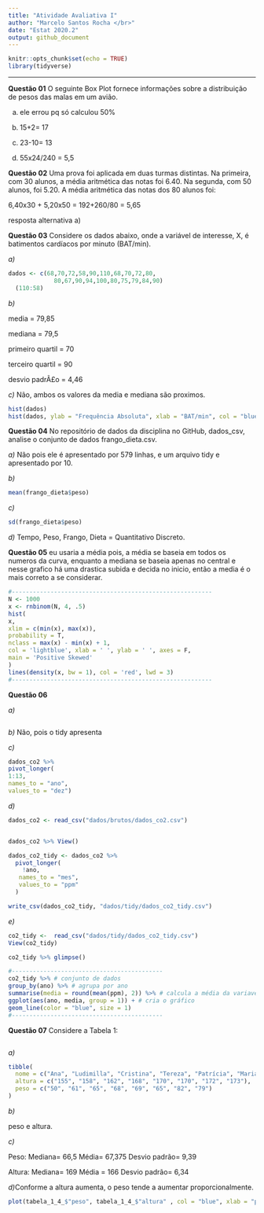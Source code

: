 ```yaml
---
title: "Atividade Avaliativa I"
author: "Marcelo Santos Rocha </br>"
date: "Estat 2020.2"
output: github_document
---
```


```r
knitr::opts_chunk$set(echo = TRUE)
library(tidyverse)
```


---

**Questão 01** O seguinte Box Plot fornece informações sobre a distribuição de pesos das malas em um avião.

a) ele errou pq só calculou 50%

b) 15+2= 17

c) 23-10= 13

d) 55x24/240 = 5,5

**Questão 02** Uma prova foi aplicada em duas turmas distintas. Na primeira, com 30 alunos, a média aritmética das notas foi
6.40. Na segunda, com 50 alunos, foi 5.20. A média aritmética das notas dos 80 alunos foi:

6,40x30 + 5,20x50 = 192+260/80 = 5,65

resposta alternativa a)

**Questão 03** Considere os dados abaixo, onde a variável de interesse, X, é batimentos cardíacos por minuto (BAT/min).

*a)* 
 
```r
dados <- c(68,70,72,58,90,110,68,70,72,80,
             80,67,90,94,100,80,75,79,84,90)
  (110:58)
```

*b)*
  
  media = 79,85
  
  mediana = 79,5
  
  primeiro quartil = 70
  
  terceiro quartil = 90
  
  desvio padrÃ£o = 4,46

*c)* Não, ambos os valores da media e mediana são proximos.

```r
hist(dados)
hist(dados, ylab = "Frequência Absoluta", xlab = "BAT/min", col = "blue",bolder = FALSE, main = "Batimentos Cardíacos")

```


**Questão 04** No repositório de dados da disciplina no GitHub, dados_csv, analise o conjunto de dados frango_dieta.csv.






*a)* Não pois ele é apresentado por 579 linhas, e um arquivo tidy e apresentado por 10.

*b)*

```r
mean(frango_dieta$peso)
```

*c)*

```r
sd(frango_dieta$peso)
```


*d)* Tempo, Peso, Frango, Dieta = Quantitativo Discreto.



**Questão 05** eu usaria a média pois, a média se baseia em todos os numeros da curva, enquanto a mediana se baseia apenas no central e nesse grafico há uma drastica subida e decida no inicio, então a media é o mais correto a se considerar.


```r
#---------------------------------------------------------
N <- 1000
x <- rnbinom(N, 4, .5)
hist(
x,
xlim = c(min(x), max(x)),
probability = T,
nclass = max(x) - min(x) + 1,
col = 'lightblue', xlab = ' ', ylab = ' ', axes = F,
main = 'Positive Skewed'
)
lines(density(x, bw = 1), col = 'red', lwd = 3)
#---------------------------------------------------------

```
**Questão 06**

*a)* 
```r

```
  
*b)* Não, pois o tidy apresenta

*c)* 
```r
dados_co2 %>%                
pivot_longer(
1:13,                
names_to = "ano",    
values_to = "dez")
```



*d)* 
```r
dados_co2 <- read_csv("dados/brutos/dados_co2.csv")


dados_co2 %>% View()
```

```r
dados_co2_tidy <- dados_co2 %>% 
  pivot_longer(
    !ano, 
   names_to = "mes",
   values_to = "ppm"
  )
```

```r
write_csv(dados_co2_tidy, "dados/tidy/dados_co2_tidy.csv")
```


*e)*

```r

co2_tidy <-  read_csv("dados/tidy/dados_co2_tidy.csv")
View(co2_tidy)

co2_tidy %>% glimpse()

```

```r
#-------------------------------------------
co2_tidy %>% # conjunto de dados
group_by(ano) %>% # agrupa por ano
summarise(media = round(mean(ppm), 2)) %>% # calcula a média da variavel ppm em cada grupo
ggplot(aes(ano, media, group = 1)) + # cria o gráfico
geom_line(color = "blue", size = 1)
#-------------------------------------------
```
**Questão 07** Considere a Tabela 1:

```r

```


*a)*

```r
tibble(
  nome = c("Ana", "Ludimilla", "Cristina", "Tereza", "Patrícia", "Mariana", "Ana Paula", "Dirce"),
  altura = c("155", "158", "162", "168", "170", "170", "172", "173"),
  peso = c("50", "61", "65", "68", "69", "65", "82", "79")
)
```

*b)*

peso e altura.

*c)*

Peso:
Mediana= 66,5
Média= 67,375
Desvio padrão= 9,39

Altura:
Mediana= 169 
Média = 166
Desvio padrão= 6,34

*d)*Conforme a altura aumenta, o peso tende a aumentar proporcionalmente.

```r
plot(tabela_1_4_$"peso", tabela_1_4_$"altura" , col = "blue", xlab = "peso", ylab = "altura", main = "tabela 1")
```















